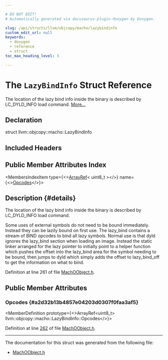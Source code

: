 ```yaml
---

# DO NOT EDIT!
# Automatically generated via docusaurus-plugin-doxygen by Doxygen.

slug: /api/structs/llvm/objcopy/macho/lazybindinfo
custom_edit_url: null
keywords:
  - doxygen
  - reference
  - struct
toc_max_heading_level: 3

---
```





# The `LazyBindInfo` Struct Reference

<DoxygenPage pluginConfig={pluginConfig}>

The location of the lazy bind info inside the binary is described by LC&#95;DYLD&#95;INFO load command. <a href="#details">More...</a>

## Declaration

<CodeBlock>struct llvm::objcopy::macho::LazyBindInfo</CodeBlock>

## Included Headers

<IncludesList>
<IncludesListItem
  filePath="ObjCopy/MachO/MachOObject.h"
  permalink="/docs/api/files/lib/lib/objcopy/lib/objcopy/macho/machoobject-h"
  isLocal="true" />
</IncludesList>

## Public Member Attributes Index

<MembersIndex>

<MembersIndexItem
  type={<><a href="/docs/api/classes/llvm/arrayref">ArrayRef</a>&lt; uint8&#95;t &gt;</>}
  name={<><a href="#a2d32b13b4857e04203d0307f0faa3af5">Opcodes</a></>}>
</MembersIndexItem>

</MembersIndex>

## Description {#details}

The location of the lazy bind info inside the binary is described by LC&#95;DYLD&#95;INFO load command.

Some uses of external symbols do not need to be bound immediately. Instead they can be lazily bound on first use. The lazy&#95;bind contains a stream of BIND opcodes to bind all lazy symbols. Normal use is that dyld ignores the lazy&#95;bind section when loading an image. Instead the static linker arranged for the lazy pointer to initially point to a helper function which pushes the offset into the lazy&#95;bind area for the symbol needing to be bound, then jumps to dyld which simply adds the offset to lazy&#95;bind&#95;off to get the information on what to bind.

Definition at line 261 of file <a href="/docs/api/files/lib/lib/objcopy/lib/objcopy/macho/machoobject-h">MachOObject.h</a>.

<SectionDefinition>

## Public Member Attributes

### Opcodes {#a2d32b13b4857e04203d0307f0faa3af5}

<MemberDefinition
  prototype={<>ArrayRef&lt;uint8&#95;t&gt; llvm::objcopy::macho::LazyBindInfo::Opcodes</>}>

Definition at line <a href="/docs/api/files/lib/lib/objcopy/lib/objcopy/macho/machoobject-h/#l00262">262</a> of file <a href="/docs/api/files/lib/lib/objcopy/lib/objcopy/macho/machoobject-h">MachOObject.h</a>.
</MemberDefinition>

</SectionDefinition>

<hr/>

The documentation for this struct was generated from the following file:

<ul>
<li><a href="/docs/api/files/lib/lib/objcopy/lib/objcopy/macho/machoobject-h">MachOObject.h</a></li>
</ul>

</DoxygenPage>
